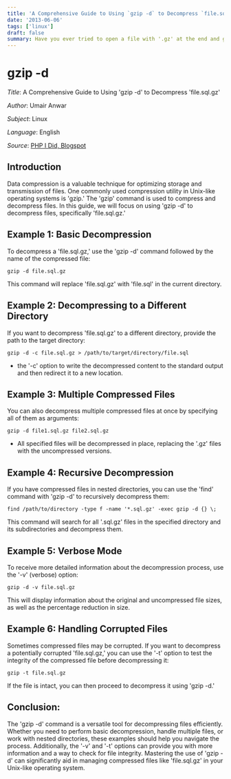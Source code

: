 ```yaml
---
title: 'A Comprehensive Guide to Using `gzip -d` to Decompress `file.sql.gz`'
date: '2013-06-06'
tags: ['linux']
draft: false
summary: Have you ever tried to open a file with '.gz' at the end and got confused? Well, don't worry, we're here to help! We'll show you the easy way to unzip those files with 'gzip -d.' It's like magic - you'll love it! Let's start!...
---
```


# gzip -d

_Title_: A Comprehensive Guide to Using 'gzip -d' to Decompress 'file.sql.gz'

_Author_: Umair Anwar

_Subject_: Linux

_Language_: English

_Source_: [PHP I Did, Blogspot](https://phpidid.blogspot.com/2013/06/extract-sqlgz-file-from-ubuntu-terminal.html)

## Introduction
Data compression is a valuable technique for optimizing storage and transmission of files. One commonly used compression utility in Unix-like operating systems is 'gzip.' The 'gzip' command is used to compress and decompress files. In this guide, we will focus on using 'gzip -d' to decompress files, specifically 'file.sql.gz.' 

## Example 1: Basic Decompression
To decompress a 'file.sql.gz,' use the 'gzip -d' command followed by the name of the compressed file:
```
gzip -d file.sql.gz
```
This command will replace 'file.sql.gz' with 'file.sql' in the current directory.

## Example 2: Decompressing to a Different Directory
If you want to decompress 'file.sql.gz' to a different directory, provide the path to the target directory:
```
gzip -d -c file.sql.gz > /path/to/target/directory/file.sql
```
* the '-c' option to write the decompressed content to the standard output and then redirect it to a new location.

## Example 3: Multiple Compressed Files
You can also decompress multiple compressed files at once by specifying all of them as arguments:
```
gzip -d file1.sql.gz file2.sql.gz
```
* All specified files will be decompressed in place, replacing the '.gz' files with the uncompressed versions.

## Example 4: Recursive Decompression
If you have compressed files in nested directories, you can use the 'find' command with 'gzip -d' to recursively decompress them:
```
find /path/to/directory -type f -name '*.sql.gz' -exec gzip -d {} \;
```
This command will search for all '.sql.gz' files in the specified directory and its subdirectories and decompress them.

## Example 5: Verbose Mode
To receive more detailed information about the decompression process, use the '-v' (verbose) option:
```
gzip -d -v file.sql.gz
```
This will display information about the original and uncompressed file sizes, as well as the percentage reduction in size.

## Example 6: Handling Corrupted Files
Sometimes compressed files may be corrupted. If you want to decompress a potentially corrupted 'file.sql.gz,' you can use the '-t' option to test the integrity of the compressed file before decompressing it:
```
gzip -t file.sql.gz
```
If the file is intact, you can then proceed to decompress it using 'gzip -d.'

## Conclusion:
The 'gzip -d' command is a versatile tool for decompressing files efficiently. Whether you need to perform basic decompression, handle multiple files, or work with nested directories, these examples should help you navigate the process. Additionally, the '-v' and '-t' options can provide you with more information and a way to check for file integrity. Mastering the use of 'gzip -d' can significantly aid in managing compressed files like 'file.sql.gz' in your Unix-like operating system.
